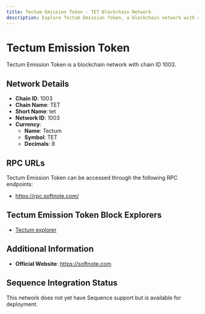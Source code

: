 ```yaml
--- 
title: Tectum Emission Token - TET Blockchain Network
description: Explore Tectum Emission Token, a blockchain network with chain ID 1003. Learn about its native currency, Tectum, and how to interact with the network.
---
```


# Tectum Emission Token

Tectum Emission Token is a blockchain network with chain ID 1003.

## Network Details

- **Chain ID**: 1003
- **Chain Name**: TET
- **Short Name**: tet
- **Network ID**: 1003
- **Currency**: 
  - **Name**: Tectum
  - **Symbol**: TET
  - **Decimals**: 8

## RPC URLs

Tectum Emission Token can be accessed through the following RPC endpoints:

- https://rpc.softnote.com/

## Tectum Emission Token Block Explorers

- [Tectum explorer](https://explorer.tectum.io)

## Additional Information

- **Official Website**: https://softnote.com

## Sequence Integration Status

This network does not yet have Sequence support but is available for deployment.
